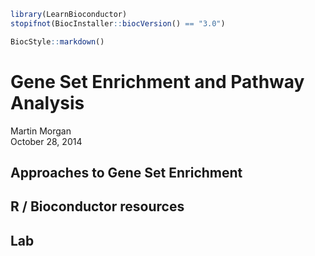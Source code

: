 <!--
%\VignetteIndexEntry{02.5 Gene Set Enrichment}
%\VignettePackage{LearnBioconductor}
%\VignetteEngine{knitr::knitr}
-->

```r
library(LearnBioconductor)
stopifnot(BiocInstaller::biocVersion() == "3.0")
```

```r
BiocStyle::markdown()
```

# Gene Set Enrichment and Pathway Analysis

Martin Morgan<br/>
October 28, 2014

## Approaches to Gene Set Enrichment

## R / Bioconductor resources

## Lab
